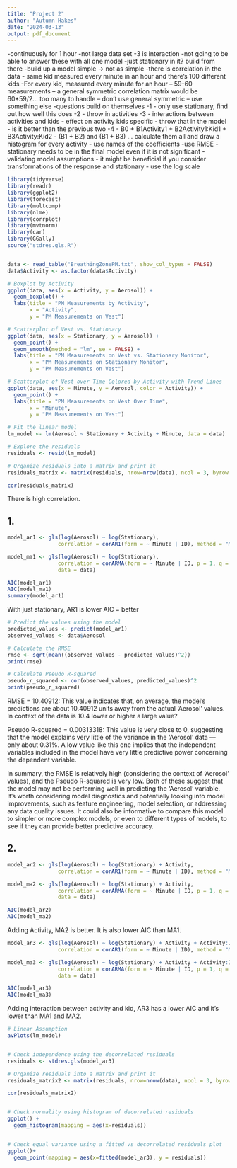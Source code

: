 ```yaml
---
title: "Project 2"
author: "Autumn Hakes"
date: "2024-03-13"
output: pdf_document
---
```


-continuously for 1 hour
-not large data set
-3 is interaction
-not going to be able to answer these with all one model
-just stationary in it? build from there
-build up a model simple -> not as simple
-there is correlation in the data - same kid measured every minute in an hour and there's 100 different kids
-For every kid, measured every minute for an hour – 59-60 measurements – a general symmetric correlation matrix would be 60*59/2… too many to handle – don’t use general symmetric – use something else
-questions build on themselves
-1 - only use stationary, find out how well this does
-2 - throw in activities
-3 - interactions between activities and kids - effect on activity kids specific - throw that in the model - is it better than the previous two
-4 - B0 + B1Activity1 + B2Activity1:Kid1 + B3Activity:Kid2
- (B1 + B2) and (B1 + B3) ... calculate them all and draw a histogram for every activity - use names of the coefficients
-use RMSE
-stationary needs to be in the final model even if it is not significant
-validating model assumptions - it might be beneficial if you consider transformations of the response and stationary - use the log scale


```r
library(tidyverse)
library(readr)
library(ggplot2)
library(forecast)
library(multcomp)
library(nlme)
library(corrplot)
library(mvtnorm)
library(car)
library(GGally)
source("stdres.gls.R")


data <- read_table("BreathingZonePM.txt", show_col_types = FALSE)
data$Activity <- as.factor(data$Activity)
```


```r
# Boxplot by Activity
ggplot(data, aes(x = Activity, y = Aerosol)) +
  geom_boxplot() +
  labs(title = "PM Measurements by Activity",
       x = "Activity",
       y = "PM Measurements on Vest")

# Scatterplot of Vest vs. Stationary
ggplot(data, aes(x = Stationary, y = Aerosol)) +
  geom_point() +
  geom_smooth(method = "lm", se = FALSE) +
  labs(title = "PM Measurements on Vest vs. Stationary Monitor",
       x = "PM Measurements on Stationary Monitor",
       y = "PM Measurements on Vest")

# Scatterplot of Vest over Time Colored by Activity with Trend Lines
ggplot(data, aes(x = Minute, y = Aerosol, color = Activity)) +
  geom_point() +
  labs(title = "PM Measurements on Vest Over Time",
       x = "Minute",
       y = "PM Measurements on Vest")
```



```r
# Fit the linear model
lm_model <- lm(Aerosol ~ Stationary + Activity + Minute, data = data)

# Explore the residuals
residuals <- resid(lm_model)

# Organize residuals into a matrix and print it
residuals_matrix <- matrix(residuals, nrow=nrow(data), ncol = 3, byrow = TRUE)

cor(residuals_matrix)
```

There is high correlation.

## 1.

```r
model_ar1 <- gls(log(Aerosol) ~ log(Stationary),
                correlation = corAR1(form = ~ Minute | ID), method = "ML", data = data)

model_ma1 <- gls(log(Aerosol) ~ log(Stationary),
                correlation = corARMA(form = ~ Minute | ID, p = 1, q = 1),
                data = data)

AIC(model_ar1)
AIC(model_ma1)
summary(model_ar1)
```

With just stationary, AR1 is lower AIC = better

```r
# Predict the values using the model
predicted_values <- predict(model_ar1)
observed_values <- data$Aerosol

# Calculate the RMSE
rmse <- sqrt(mean((observed_values - predicted_values)^2))
print(rmse)

# Calculate Pseudo R-squared
pseudo_r_squared <- cor(observed_values, predicted_values)^2
print(pseudo_r_squared)
```
RMSE = 10.40912: This value indicates that, on average, the model's predictions are about 10.40912 units away from the actual 'Aerosol' values. In context of the data is 10.4 lower or higher a large value?

Pseudo R-squared = 0.00313318: This value is very close to 0, suggesting that the model explains very little of the variance in the 'Aerosol' data — only about 0.31%. A low value like this one implies that the independent variables included in the model have very little predictive power concerning the dependent variable.

In summary, the RMSE is relatively high (considering the context of 'Aerosol' values), and the Pseudo R-squared is very low. Both of these suggest that the model may not be performing well in predicting the 'Aerosol' variable. It's worth considering model diagnostics and potentially looking into model improvements, such as feature engineering, model selection, or addressing any data quality issues. It could also be informative to compare this model to simpler or more complex models, or even to different types of models, to see if they can provide better predictive accuracy.

## 2. 
```r
model_ar2 <- gls(log(Aerosol) ~ log(Stationary) + Activity,
                correlation = corAR1(form = ~ Minute | ID), method = "ML", data = data)

model_ma2 <- gls(log(Aerosol) ~ log(Stationary) + Activity,
                correlation = corARMA(form = ~ Minute | ID, p = 1, q = 1),
                data = data)

AIC(model_ar2)
AIC(model_ma2)
```

Adding Activity, MA2 is better. It is also lower AIC than MA1.

```r
model_ar3 <- gls(log(Aerosol) ~ log(Stationary) + Activity + Activity:ID,
                correlation = corAR1(form = ~ Minute | ID), method = "ML", data = data)

model_ma3 <- gls(log(Aerosol) ~ log(Stationary) + Activity + Activity:ID,
                correlation = corARMA(form = ~ Minute | ID, p = 1, q = 1),
                data = data)

AIC(model_ar3)
AIC(model_ma3)
```

Adding interaction between activity and kid, AR3 has a lower AIC and it's lower than MA1 and MA2.

```r
# Linear Assumption
avPlots(lm_model)


# Check independence using the decorrelated residuals
residuals <- stdres.gls(model_ar3)

# Organize residuals into a matrix and print it
residuals_matrix2 <- matrix(residuals, nrow=nrow(data), ncol = 3, byrow = TRUE)

cor(residuals_matrix2)


# Check normality using histogram of decorrelated residuals
ggplot() +
  geom_histogram(mapping = aes(x=residuals))


# Check equal variance using a fitted vs decorrelated residuals plot
ggplot()+
  geom_point(mapping = aes(x=fitted(model_ar3), y = residuals))
```

